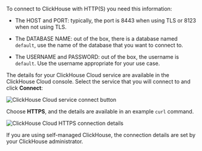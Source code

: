 
To connect to ClickHouse with HTTP(S) you need this information:

- The HOST and PORT: typically, the port is 8443 when using TLS or 8123 when not using TLS.

- The DATABASE NAME: out of the box, there is a database named `default`, use the name of the database that you want to connect to.

- The USERNAME and PASSWORD: out of the box, the username is `default`. Use the username appropriate for your use case.

The details for your ClickHouse Cloud service are available in the ClickHouse Cloud console.  Select the service that you will connect to and click **Connect**:

<Image img={cloud_connect_button} size="md" alt="ClickHouse Cloud service connect button" border />

Choose **HTTPS**, and the details are available in an example `curl` command.

<Image img={connection_details_https} size="md" alt="ClickHouse Cloud HTTPS connection details" border/>

If you are using self-managed ClickHouse, the connection details are set by your ClickHouse administrator.
